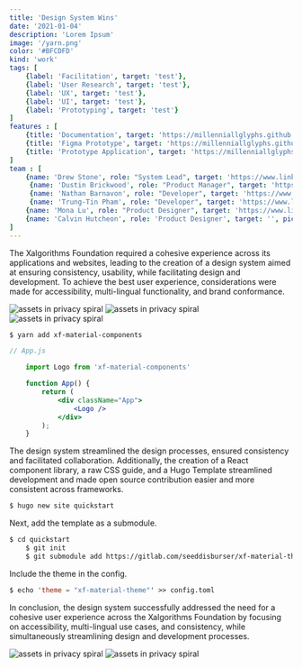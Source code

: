```yaml
---
title: 'Design System Wins'
date: '2021-01-04'
description: 'Lorem Ipsum'
image: '/yarn.png'
color: '#BFCDFD'
kind: 'work'
tags: [
    {label: 'Facilitation', target: 'test'},
    {label: 'User Research', target: 'test'},
    {label: 'UX', target: 'test'},
    {label: 'UI', target: 'test'},
    {label: 'Prototyping', target: 'test'}
]
features : [
    {title: 'Documentation', target: 'https://millenniallglyphs.github.io/neighborhood-scale-software-patterns/'},
    {title: 'Figma Prototype', target: 'https://millenniallglyphs.github.io/neighborhood-scale-software-patterns/'},
    {title: 'Prototype Application', target: 'https://millenniallglyphs.github.io/neighborhood-scale-software-patterns/'},
]
team : [
    {name: 'Drew Stone', role: "System Lead", target: 'https://www.linkedin.com/in/drewcstone/', pic: "/v2/trust/i-drew.jpg"},
     {name: 'Dustin Brickwood', role: "Product Manager", target: 'https://www.linkedin.com/in/dustin-brickwood/', pic: "/v2/trust/i-dustin.jpg"},
     {name: 'Nathan Barnavon', role: "Developer", target: 'https://www.linkedin.com/in/nathan-barnavon-98552114a/', pic: "/v2/trust/i-nathan.jpg"},
     {name: 'Trung-Tin Pham', role: "Developer", target: 'https://www.linkedin.com/in/trungtinpham/', pic: "/v2/trust/i-tin.jpg"},
    {name: 'Mona Lu', role: "Product Designer", target: 'https://www.linkedin.com/in/mona-iu/', pic: "/v2/trust/i-mona.jpg"},
    {name: 'Calvin Hutcheon', role: 'Product Designer', target: '', pic: "/v2/creative/i-calvin.jpg"}
]
---
```


The Xalgorithms Foundation required a cohesive experience across its applications and websites, leading to the creation of a design system aimed at ensuring consistency, usability, while facilitating design and development. To achieve the best user experience, considerations were made for accessibility, multi-lingual functionality, and brand conformance. 

<img src="/v2/win/hero.png" alt="assets in privacy spiral"/>

<img src="/v2/win/icon.png" alt="assets in privacy spiral" className="mid"/>

<img src="/v2/win/components.png" alt="assets in privacy spiral" className="mid"/>

```cl
$ yarn add xf-material-components
```

```jsx
// App.js

    import Logo from 'xf-material-components'

    function App() {
        return (
            <div className="App">
                <Logo />
            </div>
        );
    }
```

<RandomLogo />

The design system streamlined the design processes, ensured consistency and facilitated collaboration. Additionally, the creation of a React component library, a raw CSS guide, and a Hugo Template streamlined development and made open source contribution easier and more consistent across frameworks. 

```cl
$ hugo new site quickstart
```

Next, add the template as a submodule.

```cl
$ cd quickstart
    $ git init
    $ git submodule add https://gitlab.com/seeddisburser/xf-material-theme.git
```

Include the theme in the config.

```cl
$ echo 'theme = "xf-material-theme"' >> config.toml
```

In conclusion, the design system successfully addressed the need for a cohesive user experience across the Xalgorithms Foundation by focusing on accessibility, multi-lingual use cases, and consistency, while simultaneously streamlining design and development processes.

<img src="/v2/win/inputs.png" alt="assets in privacy spiral" className="mid"/>

<img src="/v2/win/type-sytem.png" alt="assets in privacy spiral" className="mid"/>

 


